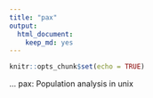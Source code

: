 ```yaml
---
title: "pax"
output: 
  html_document: 
    keep_md: yes
---
```


```r
knitr::opts_chunk$set(echo = TRUE)
```

... pax: Population analysis in unix

